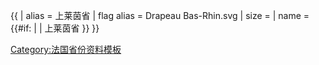 {{ {{{1<noinclude>|country showdata</noinclude>}}}
| alias = 上莱茵省
| flag alias = Drapeau Bas-Rhin.svg
| size = {{{size|}}}
| name = {{#if: {{{name|}}} | {{{name|}}} | 上莱茵省 }}
}}<noinclude>
[[Category:法国省份资料模板]]
</noinclude>